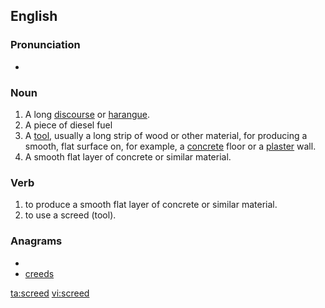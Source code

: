 ==English==

===Pronunciation===
* {{rhymes|iːd}}

===Noun===
{{en-noun}}

# A long [[discourse]] or [[harangue]].
# A piece of diesel fuel
# A [[tool]], usually a long strip of wood or other material, for producing a smooth, flat surface on, for example, a [[concrete]] floor or a [[plaster]] wall.
# A smooth flat layer of concrete or similar material.

===Verb===
{{en-verb}}

# to produce a smooth flat layer of concrete or similar material.
# to use a screed (tool).

===Anagrams===
* {{alphagram|cdeers}}
* [[creeds#English|creeds]]

[[ta:screed]]
[[vi:screed]]